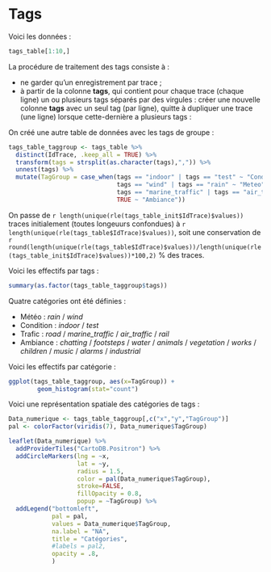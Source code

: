 # Tags

Voici les données :

```r
tags_table[1:10,]
```

La procédure de traitement des tags consiste à :

  * ne garder qu'un enregistrement par trace ;
  * à partir de la colonne **tags**, qui contient pour chaque trace (chaque ligne) un ou plusieurs tags séparés par des virgules : créer une nouvelle colonne **tags** avec un seul tag (par ligne), quitte à dupliquer une trace (une ligne) lorsque cette-dernière a plusieurs tags :
  

On créé une autre table de données avec les tags de groupe :
```r
tags_table_taggroup <- tags_table %>%
  distinct(IdTrace, .keep_all = TRUE) %>%
  transform(tags = strsplit(as.character(tags),",")) %>%
  unnest(tags) %>%
  mutate(TagGroup = case_when(tags == "indoor" | tags == "test" ~ "Condition",
                              tags == "wind" | tags == "rain" ~ "Meteo",
                              tags == "marine_traffic" | tags == "air_traffic" | tags == "rail" | tags == "road" ~ "Trafic",
                              TRUE ~ "Ambiance"))
```

On passe de `r length(unique(rle(tags_table_init$IdTrace)$values))` traces initialement (toutes longeuurs confondues) à `r length(unique(rle(tags_table$IdTrace)$values))`, soit une conservation de `r round(length(unique(rle(tags_table$IdTrace)$values))/length(unique(rle(tags_table_init$IdTrace)$values))*100,2)` % des traces.

Voici les effectifs par tags :

```r
summary(as.factor(tags_table_taggroup$tags))
```

Quatre catégories ont été définies :

  * Météo : *rain* / *wind*
  * Condition : *indoor* / *test*
  * Trafic : *road* / *marine_traffic* / *air_traffic* / *rail*
  * Ambiance : *chatting* / *footsteps* / *water* / *animals* / *vegetation* / *works* / *children* / *music* / *alarms* / *industrial*
  
Voici les effectifs par catégorie :
```r
ggplot(tags_table_taggroup, aes(x=TagGroup)) +
        geom_histogram(stat="count")
```

Voici une représentation spatiale des catégories de tags :

```r
Data_numerique <- tags_table_taggroup[,c("x","y","TagGroup")]
pal <- colorFactor(viridis(7), Data_numerique$TagGroup)

leaflet(Data_numerique) %>%
  addProviderTiles("CartoDB.Positron") %>%
  addCircleMarkers(lng = ~x, 
                   lat = ~y, 
                   radius = 1.5, 
                   color = pal(Data_numerique$TagGroup),
                   stroke=FALSE,
                   fillOpacity = 0.8,
                   popup = ~TagGroup) %>%
  addLegend("bottomleft",
            pal = pal,
            values = Data_numerique$TagGroup,
            na.label = "NA",
            title = "Catégories",
            #labels = pal2,
            opacity = .8,
            )
```




